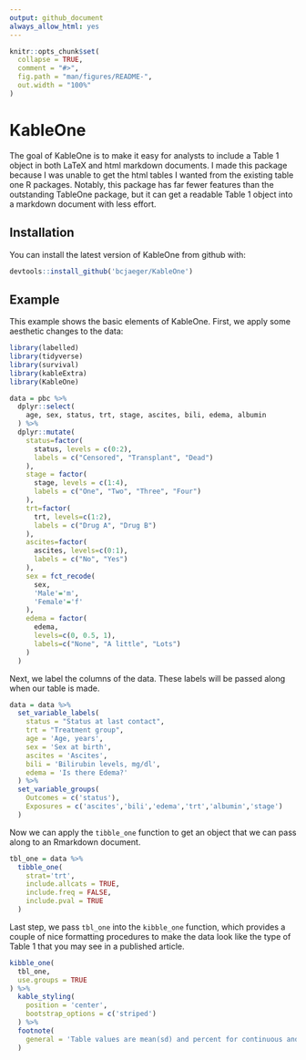 ```yaml
---
output: github_document
always_allow_html: yes
---
```


<!-- README.md is generated from README.Rmd. Please edit that file -->

```r
knitr::opts_chunk$set(
  collapse = TRUE,
  comment = "#>",
  fig.path = "man/figures/README-",
  out.width = "100%"
)
```
# KableOne

The goal of KableOne is to make it easy for analysts to include a Table 1 object in both LaTeX and html markdown documents. I made this package because I was unable to get the html tables I wanted from the existing table one R packages. Notably, this package has far fewer features than the outstanding TableOne package, but it can get a readable Table 1 object into a markdown document with less effort.

## Installation

You can install the latest version of KableOne from github with:

``` r
devtools::install_github('bcjaeger/KableOne')
```

## Example

This example shows the basic elements of KableOne. First, we apply some aesthetic changes to the data:

```r

library(labelled)
library(tidyverse)
library(survival)
library(kableExtra)
library(KableOne)

data = pbc %>%
  dplyr::select(
    age, sex, status, trt, stage, ascites, bili, edema, albumin
  ) %>%
  dplyr::mutate(
    status=factor(
      status, levels = c(0:2),
      labels = c("Censored", "Transplant", "Dead")
    ),
    stage = factor(
      stage, levels = c(1:4),
      labels = c("One", "Two", "Three", "Four")
    ),
    trt=factor(
      trt, levels=c(1:2),
      labels = c("Drug A", "Drug B")
    ),
    ascites=factor(
      ascites, levels=c(0:1),
      labels = c("No", "Yes")
    ),
    sex = fct_recode(
      sex,
      'Male'='m',
      'Female'='f'
    ),
    edema = factor(
      edema,
      levels=c(0, 0.5, 1),
      labels=c("None", "A little", "Lots")
    )
  ) 
```

Next, we label the columns of the data. These labels will be passed along when our table is made.

```r

data = data %>%
  set_variable_labels(
    status = "Status at last contact",
    trt = "Treatment group",
    age = 'Age, years',
    sex = 'Sex at birth',
    ascites = 'Ascites',
    bili = 'Bilirubin levels, mg/dl',
    edema = 'Is there Edema?'
  ) %>%
  set_variable_groups(
    Outcomes = c('status'),
    Exposures = c('ascites','bili','edema','trt','albumin','stage')
  ) 
```

Now we can apply the `tibble_one` function to get an object that we can pass along to an Rmarkdown document. 

```r

tbl_one = data %>%
  tibble_one(
    strat='trt',
    include.allcats = TRUE,
    include.freq = FALSE,
    include.pval = TRUE
  )

```

Last step, we pass `tbl_one` into the `kibble_one` function, which provides a couple of nice formatting procedures to make the data look like the type of Table 1 that you may see in a published article.

```r

kibble_one(
  tbl_one,
  use.groups = TRUE
) %>%
  kable_styling(
    position = 'center',
    bootstrap_options = c('striped')
  ) %>% 
  footnote(
    general = 'Table values are mean(sd) and percent for continuous and categorical variables, respectively'
  )


```
